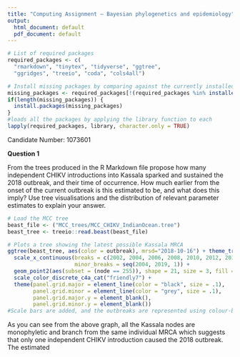 ```yaml
---
title: "Computing Assignment – Bayesian phylogenetics and epidemiology"
output:
  html_document: default
  pdf_document: default
---
```


```r
# List of required packages
required_packages <- c(
  "rmarkdown", "tinytex", "tidyverse", "ggtree", 
  "ggridges", "treeio", "coda", "cols4all")

# Install missing packages by comparing against the currently installed packages
missing_packages <- required_packages[!(required_packages %in% installed.packages()[,"Package"])]
if(length(missing_packages)) {
  install.packages(missing_packages)
}
#loads all the packages by applying the library function to each
lapply(required_packages, library, character.only = TRUE)
```

Candidate Number: 1073601

**Question 1**

From the trees produced in the R Markdown file propose how many independent CHIKV introductions into Kassala sparked and sustained the 2018 outbreak, and their time of occurrence. How much earlier from the onset of the current outbreak is this estimated to be, and what does this imply? Use tree visualisations and the distribution of relevant parameter estimates to explain your answer.

```r
# Load the MCC tree
beast_file <- ("MCC_trees/MCC_CHIKV_IndianOcean.tree")
beast_tree <- treeio::read.beast(beast_file)

# Plots a tree showing the latest possible Kassala MRCA 
ggtree(beast_tree, aes(color = outbreak), mrsd="2018-10-16") + theme_tree2() +
  scale_x_continuous(breaks = c(2002, 2004, 2006, 2008, 2010, 2012, 2014, 2016, 2018),
                     minor_breaks = seq(2004, 2019, 1)) +
  geom_point2(aes(subset = (node == 255)), shape = 21, size = 3, fill = 'darkblue') +
  scale_color_discrete_c4a_cat("friendly7") +
  theme(panel.grid.major = element_line(color = "black", size = .1),
        panel.grid.minor = element_line(color = "grey", size = .1),
        panel.grid.major.y = element_blank(),
        panel.grid.minor.y = element_blank())
#Scale bars are added, and the outbreaks are represented using colour-blind friendly visuals
```

As you can see from the above graph, all the Kassala nodes are monophyletic and branch from the same individual MRCA which suggests that only one independent CHIKV introduction caused the 2018 outbreak. The estimated 
